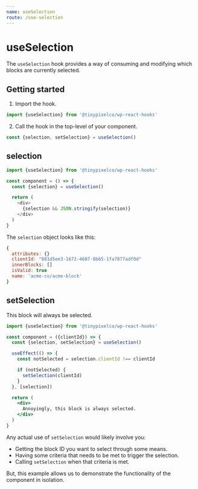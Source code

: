 ```yaml
---
name: useSelection
route: /use-selection
---
```


# useSelection

The `useSelection` hook provides a way of consuming and modifying which blocks are currently selected.

## Getting started

1. Import the hook.

```jsx
import {useSelection} from '@tinypixelco/wp-react-hooks'
```

2. Call the hook in the top-level of your component.

```jsx
const {selection, setSelection} = useSelection()
```

## selection

```js
import {useSelection} from '@tinypixelco/wp-react-hooks'

const component = () => {
  const {selection} = useSelection()

  return (
    <div>
      {selection && JSON.stringify(selection)}
    </div>
  )
}
````

The `selection` object looks like this:

```jsx
{
  attributes: {}
  clientId: "881d5ee3-1672-4607-8b65-1fa7877adf0d"
  innerBlocks: []
  isValid: true
  name: 'acme-co/acme-block'
}
```

## setSelection

This block will always be selected.

```jsx
import {useSelection} from '@tinypixelco/wp-react-hooks'

const component = ({clientId}) => {
  const {selection, setSelection} = useSelection()

  useEffect(() => {
    const notSelected = selection.clientId !== clientId

    if (notSelected) {
      setSelection(clientId)
    }
  }, [selection])

  return (
    <div>
      Annoyingly, this block is always selected.
    </div>
  )
}
```

Any actual use of `setSelection` would likely involve you:

- Getting the block ID you want to select through some means.
- Having some criteria that needs to be met to trigger the selection.
- Calling `setSelection` when that criteria is met.

But, this example allows us to demonstrate the functionality of the component in isolation.

